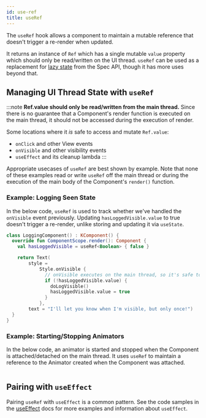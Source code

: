```yaml
---
id: use-ref
title: useRef
---
```



The `useRef` hook allows a component to maintain a mutable reference that doesn't trigger a re-render when updated.

It returns an instance of `Ref` which has a single mutable `value` property which should only be read/written on the UI thread. `useRef` can be used as a replacement for [lazy state](/docs/mainconcepts/coordinate-state-actions/state-overview#lazy-state-updates) from the Spec API, though it has more uses beyond that.

## Managing UI Thread State with `useRef`

:::note
**Ref.value should only be read/written from the main thread.** Since there is no guarantee that a Component's render function is executed on the main thread, it should not be accessed during the execution of render.

Some locations where it *is* safe to access and mutate `Ref.value`:
- `onClick` and other View events
- `onVisible` and other visibility events
- `useEffect` and its cleanup lambda
:::

Appropriate usecases of `useRef` are best shown by example. Note that none of these examples read or write `useRef` off the main thread or during the execution of the main body of the Component's `render()` function.

### Example: Logging Seen State

In the below code, `useRef` is used to track whether we've handled the `onVisible` event previously. Updating `hasLoggedVisible.value` to true doesn't trigger a re-render, unlike storing and updating it via `useState`.

```kotlin
class LoggingComponent() : KComponent() {
  override fun ComponentScope.render(): Component {
    val hasLoggedVisible = useRef<Boolean> { false }

    return Text(
        style =
            Style.onVisible {
              // onVisible executes on the main thread, so it's safe to use Ref here
              if (!hasLoggedVisible.value) {
                doLogVisible()
                hasLoggedVisible.value = true
              }
            },
        text = "I'll let you know when I'm visible, but only once!")
  }
}
```

### Example: Starting/Stopping Animators

In the below code, an animator is started and stopped when the Component is attached/detached on the main thread. It uses `useRef` to maintain a reference to the Animator created when the Component was attached.

```kotlin file=sample/src/main/java/com/facebook/samples/litho/kotlin/animations/animatedcounter/AnimatedCounter.kt start=start_example end=end_example
```

## Pairing with `useEffect`

Pairing `useRef` with `useEffect` is a common pattern. See the code samples in the [useEffect](/mainconcepts/use-effect.mdx) docs for more examples and information about `useEffect`.
